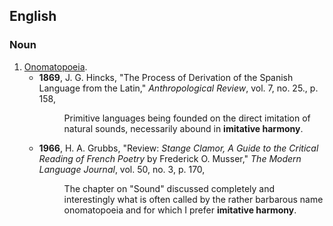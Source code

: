 ==English==

===Noun===
{{en-noun|head=[[imitative]] [[harmony]]|imitative harmonies}}

#[[onomatopoeia|Onomatopoeia]].
#*'''1869''', J. G. Hincks, "The Process of Derivation of the Spanish Language from the Latin," ''Anthropological Review'', vol. 7, no. 25., p. 158,
#*:Primitive languages being founded on the direct imitation of natural sounds, necessarily abound in '''imitative harmony'''.
#*'''1966''', H. A. Grubbs, "Review: ''Stange Clamor, A Guide to the Critical Reading of French Poetry'' by Frederick O. Musser," ''The Modern Language Journal'', vol. 50, no. 3, p. 170,
#*:The chapter on "Sound" discussed completely and interestingly what is often called by the rather barbarous name onomatopoeia and for which I prefer '''imitative harmony'''.